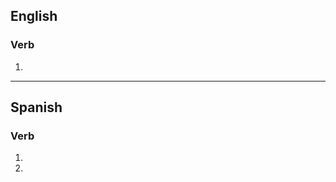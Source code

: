 {{also|chafés}}
==English==

===Verb===
{{head|en|verb form}}

# {{en-third-person singular of|chafe}}

----

==Spanish==

===Verb===
{{head|es|verb form}}

# {{es-verb form of|ending=ar|mood=imperative|sense=negative|pers=2|formal=no|number=singular|chafar}}
# {{es-verb form of|ending=ar|mood=subjunctive|tense=present|pers=2|formal=no|number=singular|chafar}}